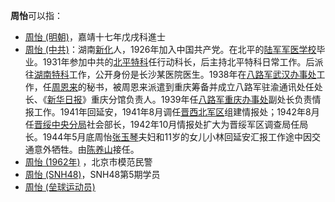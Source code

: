 '''周怡'''可以指：
* [[周怡_(明朝)|周怡 (明朝)]]，嘉靖十七年戊戌科進士
* [[周怡_(中共)|周怡 (中共)]]：湖南[[新化县|新化]]人，1926年加入中国共产党。在北平的[[陆军军医学校|陆军军医学校]]毕业。1931年参加中共的[[北平特科|北平特科]]任行动科长，后主持北平特科日常工作。后派往[[湖南特科|湖南特科]]工作，公开身份是长沙某医院医生。1938年在[[八路军武汉办事处|八路军武汉办事处]]工作，任[[周恩来|周恩来]]的秘书，被周恩来派遣到重庆筹备并成立八路军驻渝通讯处任处长、《[[新华日报|新华日报]]》重庆分馆负责人。1939年任[[八路军重庆办事处|八路军重庆办事处]]副处长负责情报工作。1941年回延安，1941年8月调任[[晋西北军区|晋西北军区]]组建情报处；1942年8月任[[晋绥分局|晋绥中央分局]]社会部长，1942年10月情报处扩大为晋绥军区调查局任局长。1944年5月底周怡[[张玉琴|张玉琴]]夫妇和11岁的女儿小林回延安汇报工作途中因交通意外牺牲。由[[陈养山|陈养山]]接任。
* [[周怡_(1962年)|周怡 (1962年)]]<!--一说1961年-->，北京市模范民警
* [[周怡_(SNH48)|周怡 (SNH48)]]，SNH48第5期学员
* [[周怡_(垒球运动员)|周怡 (垒球运动员)]]

{{disambig|cat=二字周姓人名消歧義|yi}}